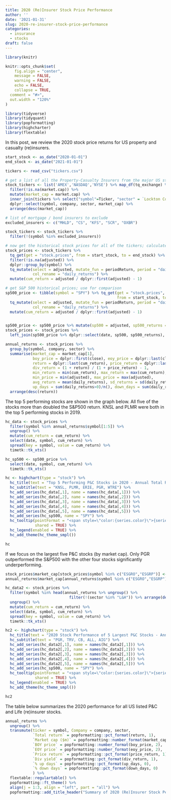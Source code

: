 ```yaml
---
title: 2020 (Re)Insurer Stock Price Performance
author: ''
date: '2021-01-31'
slug: 2020-re-insurer-stock-price-performance
categories:
  - insurance
  - stocks
draft: false
---
```


```r

library(knitr)

knitr::opts_chunk$set(
	fig.align = "center",
	message = FALSE,
	warning = FALSE,
	echo = FALSE,
	collapse = TRUE,
  comment = "#>",
  out.width = "120%"
)

library(tidyverse)
library(tidyquant)
library(popformatting)
library(highcharter)
library(flextable)
```

In this post, we review the 2020 stock price returns for US property and casualty (re)insurers.

```r

start_stock <- as_date("2020-01-01")
end_stock <- as_date("2021-01-01")

tickers <- read_csv("tickers.csv")

# get a list of all the Property-Casualty Insurers from the major US stock exchanges
stock_tickers <- list('AMEX','NASDAQ','NYSE') %>% map_df(tq_exchange) %>% 
  filter(!is.na(market.cap)) %>%
  mutate(market_cap = market.cap) %>%
  inner_join(tickers %>% select("symbol"=Ticker, "sector" = `Lockton Composite`), by = "symbol") %>% 
  dplyr::select(symbol, company, sector, market_cap) %>%
  arrange(desc(market_cap))

# list of mortgage / bond insurers to exclude
excluded_insurers <- c("MHLD", "CS", "KFS", "SCR", "OXBR")

stock_tickers <- stock_tickers %>%
  filter(!(symbol %in% excluded_insurers))

# now get the historical stock prices for all of the tickers; calculate daily returns
stock_prices <- stock_tickers %>% 
  tq_get(get = "stock.prices", from = start_stock, to = end_stock) %>% 
  filter(!is.na(adjusted)) %>% 
  dplyr::group_by(symbol) %>%
  tq_mutate(select = adjusted, mutate_fun = periodReturn, period = "daily", type = "arithmetic", 
            col_rename = "daily_returns") %>% 
  mutate(cum_return = adjusted / dplyr::first(adjusted) - 1)

# get S&P 500 historical prices; use for comparison
sp500_price <- tibble(symbol = "SPY") %>% tq_get(get = "stock.prices", 
                                                 from = start_stock, to = end_stock) %>%
  tq_mutate(select = adjusted, mutate_fun = periodReturn, period = "daily", type = "arithmetic", 
            col_rename = "daily_returns") %>% 
  mutate(cum_return = adjusted / dplyr::first(adjusted) - 1)


sp500_price <- sp500_price %>% mutate(sp500 = adjusted, sp500_returns = daily_returns)
stock_prices <- stock_prices %>% 
  left_join(sp500_price %>% dplyr::select(date, sp500, sp500_returns), by = "date")
```

```r
annual_returns <- stock_prices %>%
  group_by(symbol, company, sector) %>% 
  summarise(market_cap = market_cap[1], 
            boy_price = dplyr::first(close), eoy_price = dplyr::last(close),
            return = dplyr::last(cum_return), price_return = dplyr::last(close) / dplyr::first(close) - 1,
            div_return = (1 + return) / (1 + price_return) - 1,
            min_return = min(cum_return), max_return = max(cum_return),
            min_price = min(adjusted), max_price = max(adjusted), 
            avg_return = mean(daily_returns), sd_returns = sd(daily_returns),
            up_days = sum(daily_returns>0)/n(), down_days = sum(daily_returns<0)/n()) %>% 
  arrange(desc(return))
```

The top 5 performing stocks are shown in the graph below. All five of the stocks more than doubled the S&P500 return. KNSL and PLMR were both in the top 5 performing stocks in 2019.

```r
hc_data <- stock_prices %>% 
  filter(symbol %in% annual_returns$symbol[1:5]) %>%
  ungroup() %>% 
  mutate(cum_return = cum_return) %>% 
  select(date, symbol, cum_return) %>% 
  spread(key = symbol, value = cum_return) %>% 
  timetk::tk_xts()

hc_sp500 <- sp500_price %>% 
  select(date, symbol, cum_return) %>% 
  timetk::tk_xts()

hc <- highchart(type = "stock") %>% 
  hc_title(text = "Top 5 Performing P&C Stocks in 2020 - Annual Total Return") %>% 
  hc_subtitle(text = "KNSL, PLMR, ERIE, PGR, WTRE") %>% 
  hc_add_series(hc_data[,1], name = names(hc_data[,1])) %>% 
  hc_add_series(hc_data[,2], name = names(hc_data[,2])) %>%
  hc_add_series(hc_data[,3], name = names(hc_data[,3])) %>%
  hc_add_series(hc_data[,4], name = names(hc_data[,4])) %>%
  hc_add_series(hc_data[,5], name = names(hc_data[,5])) %>%
  hc_add_series(hc_sp500, name = "SPY") %>% 
  hc_tooltip(pointFormat = "<span style=\"color:{series.color}\">{series.name}</span>:<b>{point.y:.3f}</b><br/>",
             shared = TRUE) %>% 
  hc_legend(enabled = TRUE) %>% 
  hc_add_theme(hc_theme_smpl())

hc
```

If we focus on the largest five P&C stocks (by market cap). Only PGR outperformed the S&P500 with the other four stocks significantly underperforming.

```r
stock_prices$market_cap[stock_prices$symbol %in% c("ESGRO","ESGRP")] <- c(NA_real_, NA_real_)
annual_returns$market_cap[annual_returns$symbol %in% c("ESGRO","ESGRP")] <- c(NA_real_, NA_real_)

hc_data2 <- stock_prices %>% 
  filter(symbol %in% head(annual_returns %>% ungroup() %>% 
                            filter(!(sector %in% "L&H")) %>% arrange(desc(market_cap)) %>% pull(symbol),5)) %>%
  ungroup() %>% 
  mutate(cum_return = cum_return) %>% 
  select(date, symbol, cum_return) %>% 
  spread(key = symbol, value = cum_return) %>% 
  timetk::tk_xts()

hc2 <- highchart(type = "stock") %>% 
  hc_title(text = "2020 Stock Performance of 5 Largest P&C Stocks - Annual Total Return") %>% 
  hc_subtitle(text = "PGR, TRV, CB, ALL, AIG") %>% 
  hc_add_series(hc_data2[,1], name = names(hc_data2[,1])) %>% 
  hc_add_series(hc_data2[,2], name = names(hc_data2[,2])) %>%
  hc_add_series(hc_data2[,3], name = names(hc_data2[,3])) %>%
  hc_add_series(hc_data2[,4], name = names(hc_data2[,4])) %>%
  hc_add_series(hc_data2[,5], name = names(hc_data2[,5])) %>%
  hc_add_series(hc_sp500, name = "SPY") %>% 
  hc_tooltip(pointFormat = "<span style=\"color:{series.color}\">{series.name}</span>:<b>{point.y:.3f}</b><br/>",
             shared = TRUE) %>% 
  hc_legend(enabled = TRUE) %>% 
  hc_add_theme(hc_theme_smpl())

hc2
```

The table below summarizes the 2020 performance for all US listed P&C and Life (re)insurer stocks.

```r
annual_returns %>%
  ungroup() %>% 
  transmute(ticker = symbol, Company = company, sector,
            `Total return` = popformatting::pct_format(return, 1),
            `Market cap ($m)` = popformatting::number_format(market_cap / 1e6, 0),
            `BOY price` = popformatting::number_format(boy_price, 2),
            `EOY price` = popformatting::number_format(eoy_price, 2),
            `Price return` = popformatting::pct_format(price_return, 1),
            `Div yield` = popformatting::pct_format(div_return, 1),
            `% up days` = popformatting::pct_format(up_days, 0),
            `% down days` = popformatting::pct_format(down_days, 0)
            ) %>% 
  flextable::regulartable() %>% 
  popformatting::ft_theme() %>% 
  align(j = 1:3, align = "left", part = "all") %>% 
  popformatting::add_title_header("Summary of 2020 (Re)Insurer Stock Performance")
```
